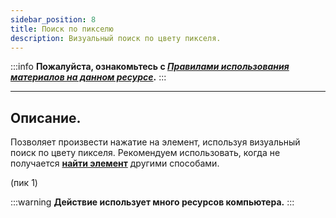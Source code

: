 ```yaml
---
sidebar_position: 8
title: Поиск по пикселю
description: Визуальный поиск по цвету пикселя.
---
```

:::info **Пожалуйста, ознакомьтесь с [*Правилами использования материалов на данном ресурсе*](../../Disclaimer).**
:::
_______________________________________________  
## Описание.  
Позволяет произвести нажатие на элемент, используя визуальный поиск по цвету пикселя. Рекомендуем использовать, когда не получается [**найти элемент**](./ElementSearch) другими способами.  

(пик 1)  

:::warning **Действие использует много ресурсов компьютера.**
:::